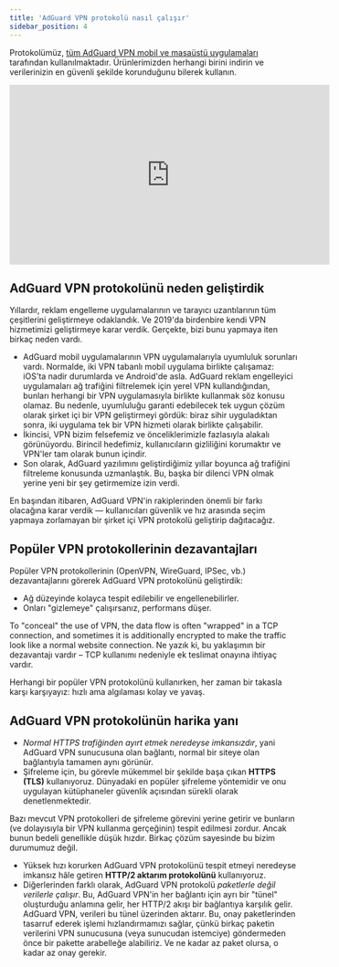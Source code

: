 ```yaml
---
title: 'AdGuard VPN protokolü nasıl çalışır'
sidebar_position: 4
---
```


Protokolümüz, [tüm AdGuard VPN mobil ve masaüstü uygulamaları](https://adguard-vpn.com/en/welcome.html) tarafından kullanılmaktadır. Ürünlerimizden herhangi birini indirin ve verilerinizin en güvenli şekilde korunduğunu bilerek kullanın.

<iframe width="560" height="315" src="https://www.youtube-nocookie.com/embed/7149L3xPmSE" title="YouTube video oynatıcı" frameborder="0" allow="accelerometer; autoplay; clipboard-write; encrypted-media; gyroscope; picture-in-picture" allowfullscreen></iframe>

## AdGuard VPN protokolünü neden geliştirdik

Yıllardır, reklam engelleme uygulamalarının ve tarayıcı uzantılarının tüm çeşitlerini geliştirmeye odaklandık. Ve 2019'da birdenbire kendi VPN hizmetimizi geliştirmeye karar verdik. Gerçekte, bizi bunu yapmaya iten birkaç neden vardı.

* AdGuard mobil uygulamalarının VPN uygulamalarıyla uyumluluk sorunları vardı. Normalde, iki VPN tabanlı mobil uygulama birlikte çalışamaz: iOS'ta nadir durumlarda ve Android'de asla. AdGuard reklam engelleyici uygulamaları ağ trafiğini filtrelemek için yerel VPN kullandığından, bunları herhangi bir VPN uygulamasıyla birlikte kullanmak söz konusu olamaz. Bu nedenle, uyumluluğu garanti edebilecek tek uygun çözüm olarak şirket içi bir VPN geliştirmeyi gördük: biraz sihir uyguladıktan sonra, iki uygulama tek bir VPN hizmeti olarak birlikte çalışabilir.
* İkincisi, VPN bizim felsefemiz ve önceliklerimizle fazlasıyla alakalı görünüyordu. Birincil hedefimiz, kullanıcıların gizliliğini korumaktır ve VPN'ler tam olarak bunun içindir.
* Son olarak, AdGuard yazılımını geliştirdiğimiz yıllar boyunca ağ trafiğini filtreleme konusunda uzmanlaştık. Bu, başka bir dilenci VPN olmak yerine yeni bir şey getirmemize izin verdi.

En başından itibaren, AdGuard VPN'in rakiplerinden önemli bir farkı olacağına karar verdik — kullanıcıları güvenlik ve hız arasında seçim yapmaya zorlamayan bir şirket içi VPN protokolü geliştirip dağıtacağız.

## Popüler VPN protokollerinin dezavantajları

Popüler VPN protokollerinin (OpenVPN, WireGuard, IPSec, vb.) dezavantajlarını görerek AdGuard VPN protokolünü geliştirdik:

* Ağ düzeyinde kolayca tespit edilebilir ve engellenebilirler.
* Onları "gizlemeye" çalışırsanız, performans düşer.

To "conceal" the use of VPN, the data flow is often "wrapped" in a TCP connection, and sometimes it is additionally encrypted to make the traffic look like a normal website connection. Ne yazık ki, bu yaklaşımın bir dezavantajı vardır – TCP kullanımı nedeniyle ek teslimat onayına ihtiyaç vardır.

Herhangi bir popüler VPN protokolünü kullanırken, her zaman bir takasla karşı karşıyayız: hızlı ama algılaması kolay ve yavaş.

## AdGuard VPN protokolünün harika yanı

* *Normal HTTPS trafiğinden ayırt etmek neredeyse imkansızdır*, yani AdGuard VPN sunucusuna olan bağlantı, normal bir siteye olan bağlantıyla tamamen aynı görünür.
* Şifreleme için, bu görevle mükemmel bir şekilde başa çıkan **HTTPS (TLS)** kullanıyoruz. Dünyadaki en popüler şifreleme yöntemidir ve onu uygulayan kütüphaneler güvenlik açısından sürekli olarak denetlenmektedir.

Bazı mevcut VPN protokolleri de şifreleme görevini yerine getirir ve bunların (ve dolayısıyla bir VPN kullanma gerçeğinin) tespit edilmesi zordur. Ancak bunun bedeli genellikle düşük hızdır. Birkaç çözüm sayesinde bu bizim durumumuz değil.

* Yüksek hızı korurken AdGuard VPN protokolünü tespit etmeyi neredeyse imkansız hâle getiren **HTTP/2 aktarım protokolünü** kullanıyoruz.
* Diğerlerinden farklı olarak, AdGuard VPN protokolü *paketlerle değil verilerle çalışır*. Bu, AdGuard VPN'in her bağlantı için ayrı bir "tünel" oluşturduğu anlamına gelir, her HTTP/2 akışı bir bağlantıya karşılık gelir. AdGuard VPN, verileri bu tünel üzerinden aktarır. Bu, onay paketlerinden tasarruf ederek işlemi hızlandırmamızı sağlar, çünkü birkaç paketin verilerini VPN sunucusuna (veya sunucudan istemciye) göndermeden önce bir pakette arabelleğe alabiliriz. Ve ne kadar az paket olursa, o kadar az onay gerekir.